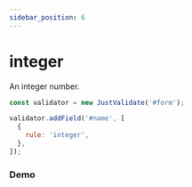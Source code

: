 ```yaml
---
sidebar_position: 6
---
```



# integer

An integer number.

```js
const validator = new JustValidate('#form');

validator.addField('#name', [
  {
    rule: 'integer',
  },
]);
```

<NotRequiredWarning />

### Demo

<Integer />
